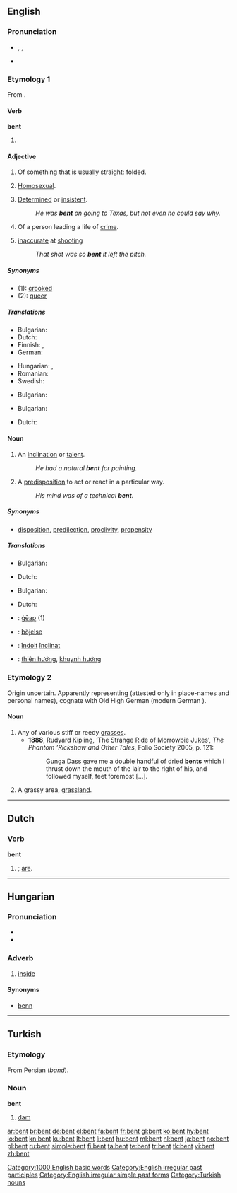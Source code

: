 {{also|Bent}}
==English==

===Pronunciation===
* {{a|UK|US}} {{enPR|bĕnt}}, {{IPA|/bɛnt/}}, {{SAMPA|/bent/}}
* {{audio|en-us-bent.ogg|Audio (US)}}
*: {{rhymes|ɛnt}}

===Etymology 1===
From {{term|bend}}.

====Verb====
'''bent'''

# {{past of|[[bend]]}}

====Adjective====
{{en-adj}}

# Of something that is usually straight: folded.
# {{context|slang|derogatory|mostly|UK}} [[homosexual|Homosexual]].
# [[determined|Determined]] or [[insistent]].
#: ''He was '''bent''' on going to Texas, but not even he could say why.''
# Of a person leading a life of [[crime]].
# {{context|slang|football}} [[inaccurate]] at [[shooting]]
#: ''That shot was so '''bent''' it left the pitch.''

=====Synonyms=====
* (1): [[crooked]]
* (2): [[queer]]

=====Translations=====
{{trans-top|folded}}
* Bulgarian: {{t|bg|огънат}}
* Dutch: {{t+|nl|gebogen}}
* Finnish: {{t-|fi|taipunut}}, {{t|fi|taittunut}}
* German: {{t-|de|gebeugt}}
{{trans-mid}}
* Hungarian: {{t|hu|hajlott}}, {{t+|hu|görbe}}
* Romanian: {{t-|ro|gârbov}}
* Swedish: {{t|sv|böjd}}
{{trans-bottom}}

{{trans-top|Homosexual}}
* Bulgarian: {{t|bg|педерастки}}
{{trans-mid}}
{{trans-bottom}}

{{trans-top|Determined or insistent}}
* Bulgarian: {{t|bg|склонен}}
{{trans-mid}}
* Dutch: {{t|nl|met de zinnen gezet op}}
{{trans-bottom}}

====Noun====
{{en-noun}}

# An [[inclination]] or [[talent]].
#: ''He had a natural '''bent''' for painting.''
# A [[predisposition]] to act or react in a particular way.
#: ''His mind was of a technical '''bent'''.''

=====Synonyms=====
* {{sense|an inclination or talent}} [[disposition]], [[predilection]], [[proclivity]], [[propensity]]

=====Translations=====
{{trans-top|inclination or talent}}
* Bulgarian: {{t|bg|влечение|n}}
{{trans-mid}}
* Dutch: {{t+|nl|aanleg|m}}
{{trans-bottom}}

{{trans-top|predisposition}}
* Bulgarian: {{t|bg|склонност|f}}
{{trans-mid}}
* Dutch: {{t+|nl|aanleg|m}}
{{trans-bottom}}

{{checktrans-top}}
* {{ttbc|Old English}}: [[geap|ġēap]] (1)
* {{ttbc|Swedish}}: [[böjelse]]
{{trans-mid}}
* {{ttbc|Romanian}}: [[îndoit]] [[înclinat]]
* {{ttbc|Vietnamese}}: [[thiên hướng]], [[khuynh hướng]]
{{trans-bottom}}

===Etymology 2===
Origin uncertain.  Apparently representing {{etyl|ang}} {{term||beonet-}} (attested only in place-names and personal names), cognate with Old High German {{term|binuz}} (modern German {{term|Binse||rush, reed}}).

====Noun====
{{en-noun}}

# Any of various stiff or reedy [[grasses]].
#* '''1888''', Rudyard Kipling, ‘The Strange Ride of Morrowbie Jukes’, ''The Phantom ’Rickshaw and Other Tales'', Folio Society 2005, p. 121:
#*: Gunga Dass gave me a double handful of dried '''bents''' which I thrust down the mouth of the lair to the right of his, and followed myself, feet foremost [...].
# A grassy area, [[grassland]].

[[Category:1000 English basic words]]
[[Category:English irregular past participles]]
[[Category:English irregular simple past forms]]

----

==Dutch==

===Verb===
'''bent'''

# {{nl-verb-form|p=2|n=sg|t=pres|zijn|nodot=1}}; [[are]].

----

==Hungarian==

===Pronunciation===
* {{IPA|/ˈbɛnt/|lang=hu}}
* {{hyphenation|bent}}

===Adverb===
{{infl|hu|adverb}}

# [[inside]]

====Synonyms====
* [[benn]]

----

==Turkish==

===Etymology===
From Persian {{fa-Arab|[[بند]]}} (''band'').

===Noun===
'''bent'''

# [[dam]]

[[Category:Turkish nouns]]

[[ar:bent]]
[[br:bent]]
[[de:bent]]
[[el:bent]]
[[fa:bent]]
[[fr:bent]]
[[gl:bent]]
[[ko:bent]]
[[hy:bent]]
[[io:bent]]
[[kn:bent]]
[[ku:bent]]
[[lt:bent]]
[[li:bent]]
[[hu:bent]]
[[ml:bent]]
[[nl:bent]]
[[ja:bent]]
[[no:bent]]
[[pl:bent]]
[[ru:bent]]
[[simple:bent]]
[[fi:bent]]
[[ta:bent]]
[[te:bent]]
[[tr:bent]]
[[tk:bent]]
[[vi:bent]]
[[zh:bent]]